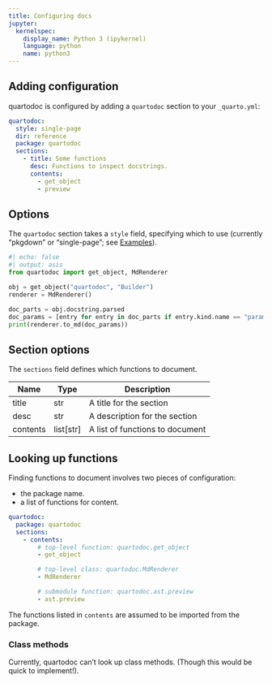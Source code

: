 ```yaml
---
title: Configuring docs
jupyter:
  kernelspec:
    display_name: Python 3 (ipykernel)
    language: python
    name: python3
---
```


## Adding configuration

quartodoc is configured by adding a `quartodoc` section to your `_quarto.yml`:

```yaml
quartodoc:
  style: single-page
  dir: reference
  package: quartodoc
  sections:
    - title: Some functions
      desc: Functions to inspect docstrings.
      contents:
        - get_object
        - preview
```

## Options

The `quartodoc` section takes a `style` field, specifying which [](`quartodoc.Builder`)
to use (currently "pkgdown" or "single-page"; see [Examples](/examples/)).

```python
#| echo: false
#| output: asis
from quartodoc import get_object, MdRenderer

obj = get_object("quartodoc", "Builder")
renderer = MdRenderer()

doc_parts = obj.docstring.parsed
doc_params = [entry for entry in doc_parts if entry.kind.name == "parameters"][0]
print(renderer.to_md(doc_params))
```

## Section options

The `sections` field defines which functions to document.

| Name | Type | Description |
| ---- | ---- | ----------- |
| title | str | A title for the section |
| desc | str | A description for the section |
| contents | list[str] | A list of functions to document |


## Looking up functions

Finding functions to document involves two pieces of configuration:

* the package name.
* a list of functions for content.

```yaml
quartodoc:
  package: quartodoc
  sections:
    - contents:
        # top-level function: quartodoc.get_object
        - get_object

        # top-level class: quartodoc.MdRenderer
        - MdRenderer

        # submodule function: quartodoc.ast.preview
        - ast.preview
```

The functions listed in `contents` are assumed to be imported from the package.

### Class methods

Currently, quartodoc can't look up class methods. (Though this would be quick to implement!).

